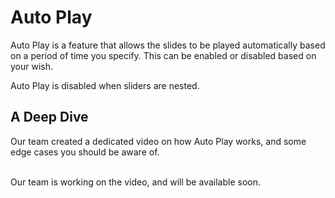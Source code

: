 
# Auto Play

Auto Play is a feature that allows the slides to be played automatically based on a period of time you specify. This can be enabled or disabled based on your wish.

<Callout>
    Auto Play is disabled when sliders are nested.
</Callout>

## A Deep Dive

Our team created a dedicated video on how Auto Play works, and some edge cases you should be aware of.

<LoomEmbed url="https://www.youtube.com/embed/sWRUzxINCoA?si=h-Cr9oGrFP317PQH" title="" />
<br />
<Callout type='info'>
    Our team is working on the video, and will be available soon.
</Callout>